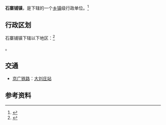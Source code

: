 {{中国乡级行政区|41/17/28/104/000}}

'''石寨铺镇'''，是{{PRC admin/fullname|41/17/28/104/000|3}}下辖的一个[[乡镇|乡镇]]级行政单位。<ref>{{PRC admin/ref sgc|{{PRC admin/parent|41/17/28/104/000}}}}</ref>

== 行政区划 ==

石寨铺镇下辖以下地区：<ref>{{PRC admin/ref sgc|41/17/28/104/000}}</ref>

{{PRC admin/children|41/17/28/104/000}}。

== 交通 ==
* {{rint|cn|rail}}[[京广铁路|京广铁路]]：[[大刘庄站|大刘庄站]]

== 参考资料 ==
{{reflist}}

{{PRC admin/navcat|41/17/28/104/000}}